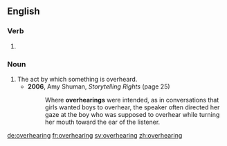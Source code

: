 ==English==

===Verb===
{{head|en|present participle}}

# {{present participle of|overhear|lang=en}}

===Noun===
{{en-noun}}

# The act by which something is overheard.
#* '''2006''', Amy Shuman, ''Storytelling Rights'' (page 25)
#*: Where '''overhearings''' were intended, as in conversations that girls wanted boys to overhear, the speaker often directed her gaze at the boy who was supposed to overhear while turning her mouth toward the ear of the listener.

[[de:overhearing]]
[[fr:overhearing]]
[[sv:overhearing]]
[[zh:overhearing]]